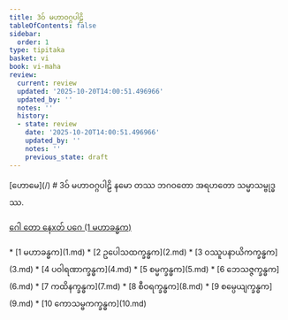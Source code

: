 ```yaml
---
title: 3ဝ် မဟာဝဂ္ဂပါဠိ
tableOfContents: false
sidebar:
  order: 1
type: tipitaka
basket: vi
book: vi-maha
review:
  current: review
  updated: '2025-10-20T14:00:51.496966'
  updated_by: ''
  notes: ''
  history:
  - state: review
    date: '2025-10-20T14:00:51.496966'
    updated_by: ''
    notes: ''
    previous_state: draft
---
```



<ReviewStatus review={frontmatter.review} showDetails={true} />

<HypothesisAnnotation frontmatter={frontmatter} />


<Paragraph type="center" book="vi-maha">
[ဟောမေ](/)
</Paragraph>

<Paragraph type="center" book="vi-maha">
# 3ဝ် မဟာဝဂ္ဂပါဠိ
</Paragraph>

<Paragraph number="1" type="center" book="vi-maha">
နမော တဿ ဘဂဝတော အရဟတော သမ္မာသမ္ဗုဒ္ဓဿ.

[ဂေါ တော နေxတ် ပဂေ (1 မဟာခန္ဓက)](1.md)



</Paragraph>

<TableOfContents book="vi-maha" section="3">
* [1 မဟာခန္ဓက](1.md)
* [2 ဥပေါသထက္ခန္ဓက](2.md)
* [3 ဝဿူပနာယိကက္ခန္ဓက](3.md)
* [4 ပဝါရဏာက္ခန္ဓက](4.md)
* [5 စမ္မက္ခန္ဓက](5.md)
* [6 ဘေသဇ္ဇက္ခန္ဓက](6.md)
* [7 ကထိနက္ခန္ဓက](7.md)
* [8 စီဝရက္ခန္ဓက](8.md)
* [9 စမ္ပေယျက္ခန္ဓက](9.md)
* [10 ကောသမ္ဗကက္ခန္ဓက](10.md)
</TableOfContents>